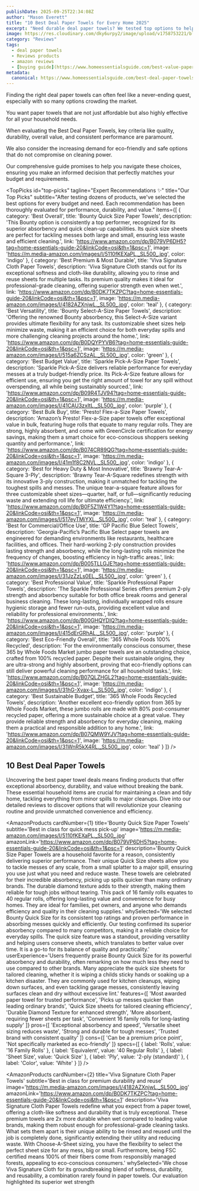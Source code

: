 ```yaml
---
publishDate: 2025-09-25T22:34:08Z
author: "Mason Everett"
title: "10 Best Deal Paper Towels for Every Home 2025"
excerpt: "Need durable deal paper towels? We tested top options to help you choose absorbent, strong, and eco-friendly solutions for your home needs."
image: https://res.cloudinary.com/dky6urpy2/image/upload/v1758753221/blog_image_1758753221_pmo12n.webp
category: "Reviews"
tags:
  - deal paper towels
  - Reviews products
  - amazon reviews
  - [buying guide](https://www.homeessentialsguide.com/best-value-paper-towels)
metadata:
  canonical: https://www.homeessentialsguide.com/best-deal-paper-towels
---
```



<p>Finding the right deal paper towels can often feel like a never-ending quest, especially with so many options crowding the market.</p>
<p>You want paper towels that are not just affordable but also highly effective for all your household needs.</p>
<p>When evaluating the Best Deal Paper Towels, key criteria like quality, durability, overall value, and consistent performance are paramount.</p>
<p>We also consider the increasing demand for eco-friendly and safe options that do not compromise on cleaning power.</p>
<p>Our comprehensive guide promises to help you navigate these choices, ensuring you make an informed decision that perfectly matches your budget and requirements.</p>

<TopPicks
  id="top-picks"
  tagline="Expert Recommendations ✨"
  title="Our Top Picks"
  subtitle="After testing dozens of products, we've selected the best options for every budget and need. Each recommendation has been thoroughly evaluated for performance, durability, and value."
  items={[
    {
      category: 'Best Overall',
      title: 'Bounty Quick Size Paper Towels',
      description: 'This Bounty option is consistently a top performer, recognized for its superior absorbency and quick clean-up capabilities. Its quick size sheets are perfect for tackling messes both large and small, ensuring less waste and efficient cleaning.',
      link: 'https://www.amazon.com/dp/B079VP6DH5?tag=home-essentials-guide-20&linkCode=osi&th=1&psc=1',
      image: 'https://m.media-amazon.com/images/I/5110fKEXaPL._SL500_.jpg',
      color: 'indigo'
    },
    {
      category: 'Best Premium & Most Durable',
      title: 'Viva Signature Cloth Paper Towels',
      description: 'Viva Signature Cloth stands out for its exceptional softness and cloth-like durability, allowing you to rinse and reuse sheets for multiple tasks. Its premium quality makes it ideal for professional-grade cleaning, offering superior strength even when wet.',
      link: 'https://www.amazon.com/dp/B0DK7TKZPC?tag=home-essentials-guide-20&linkCode=osi&th=1&psc=1',
      image: 'https://m.media-amazon.com/images/I/4182AZXnjwL._SL500_.jpg',
      color: 'teal'
    },
    {
      category: 'Best Versatility',
      title: 'Bounty Select-A-Size Paper Towels',
      description: 'Offering the renowned Bounty absorbency, this Select-A-Size variant provides ultimate flexibility for any task. Its customizable sheet sizes help minimize waste, making it an efficient choice for both everyday spills and more challenging cleaning projects around the home.',
      link: 'https://www.amazon.com/dp/B0DQYPYVB6?tag=home-essentials-guide-20&linkCode=osi&th=1&psc=1',
      image: 'https://m.media-amazon.com/images/I/515a6ZCSzAL._SL500_.jpg',
      color: 'green'
    },
    {
      category: 'Best Budget Value',
      title: 'Sparkle Pick-A-Size Paper Towels',
      description: 'Sparkle Pick-A-Size delivers reliable performance for everyday messes at a truly budget-friendly price. Its Pick-A-Size feature allows for efficient use, ensuring you get the right amount of towel for any spill without overspending, all while being sustainably sourced.',
      link: 'https://www.amazon.com/dp/B09R4TJV94?tag=home-essentials-guide-20&linkCode=osi&th=1&psc=1',
      image: 'https://m.media-amazon.com/images/I/41CAU3zxItL._SL500_.jpg',
      color: 'purple'
    },
    {
      category: 'Best Bulk Buy',
      title: 'Presto! Flex-a-Size Paper Towels',
      description: 'Amazon’s Presto! Flex-a-Size paper towels offer exceptional value in bulk, featuring huge rolls that equate to many regular rolls. They are strong, highly absorbent, and come with GreenCircle certification for energy savings, making them a smart choice for eco-conscious shoppers seeking quantity and performance.',
      link: 'https://www.amazon.com/dp/B074CR89QG?tag=home-essentials-guide-20&linkCode=osi&th=1&psc=1',
      image: 'https://m.media-amazon.com/images/I/41m1f8C2NVL._SL500_.jpg',
      color: 'indigo'
    },
    {
      category: 'Best for Heavy Duty & Most Innovative',
      title: 'Brawny Tear-A-Square 3-Ply',
      description: 'Brawny Tear-A-Square redefines strength with its innovative 3-ply construction, making it unmatched for tackling the toughest spills and messes. The unique tear-a-square feature allows for three customizable sheet sizes—quarter, half, or full—significantly reducing waste and extending roll life for ultimate efficiency.',
      link: 'https://www.amazon.com/dp/B0F5Z1W4Y1?tag=home-essentials-guide-20&linkCode=osi&th=1&psc=1',
      image: 'https://m.media-amazon.com/images/I/517eyTMiYXL._SL500_.jpg',
      color: 'teal'
    },
    {
      category: 'Best for Commercial/Office Use',
      title: 'GP Pacific Blue Select Towels',
      description: 'Georgia-Pacific’s Pacific Blue Select paper towels are engineered for demanding environments like restaurants, healthcare facilities, and offices. Their hard-working 2-ply construction provides lasting strength and absorbency, while the long-lasting rolls minimize the frequency of changes, boosting efficiency in high-traffic areas.',
      link: 'https://www.amazon.com/dp/B005TLLGJE?tag=home-essentials-guide-20&linkCode=osi&th=1&psc=1',
      image: 'https://m.media-amazon.com/images/I/31JzZzLs0EL._SL500_.jpg',
      color: 'green'
    },
    {
      category: 'Best Professional Value',
      title: 'Sparkle Professional Paper Towels',
      description: 'The Sparkle Professional Series offers premium 2-ply strength and absorbency suitable for both office break rooms and general business cleaning. These long-lasting, individually wrapped rolls ensure hygienic storage and fewer run-outs, providing excellent value and reliability for professional environments.',
      link: 'https://www.amazon.com/dp/B00GHQYDIQ?tag=home-essentials-guide-20&linkCode=osi&th=1&psc=1',
      image: 'https://m.media-amazon.com/images/I/415dErGRhAL._SL500_.jpg',
      color: 'purple'
    },
    {
      category: 'Best Eco-Friendly Overall',
      title: '365 Whole Foods 100% Recycled',
      description: 'For the environmentally conscious consumer, these 365 by Whole Foods Market jumbo paper towels are an outstanding choice, crafted from 100% recycled paper. Despite their sustainable origins, they are ultra-strong and highly absorbent, proving that eco-friendly options can still deliver powerful cleaning performance for all household tasks.',
      link: 'https://www.amazon.com/dp/B07QLZHGL2?tag=home-essentials-guide-20&linkCode=osi&th=1&psc=1',
      image: 'https://m.media-amazon.com/images/I/31hG-Xvax-L._SL500_.jpg',
      color: 'indigo'
    },
    {
      category: 'Best Sustainable Budget',
      title: '365 Whole Foods Recycled Towels',
      description: 'Another excellent eco-friendly option from 365 by Whole Foods Market, these jumbo rolls are made with 80% post-consumer recycled paper, offering a more sustainable choice at a great value. They provide reliable strength and absorbency for everyday cleaning, making them a practical and responsible addition to any home.',
      link: 'https://www.amazon.com/dp/B07QMW9YJV?tag=home-essentials-guide-20&linkCode=osi&th=1&psc=1',
      image: 'https://m.media-amazon.com/images/I/31WnR5kX4RL._SL500_.jpg',
      color: 'teal'
    }
  ]}
/>

## 10 Best Deal Paper Towels

Uncovering the best paper towel deals means finding products that offer exceptional absorbency, durability, and value without breaking the bank. These essential household items are crucial for maintaining a clean and tidy home, tackling everything from minor spills to major cleanups. Dive into our detailed reviews to discover options that will revolutionize your cleaning routine and provide unmatched convenience and efficiency.

<AmazonProducts
  cardNumber={1}
  title='Bounty Quick Size Paper Towels'
  subtitle='Best in class for quick mess pick-up'
  image='https://m.media-amazon.com/images/I/5110fKEXaPL._SL500_.jpg'
  amazonLink='https://www.amazon.com/dp/B079VP6DH5?tag=home-essentials-guide-20&linkCode=osi&th=1&psc=1'
  description='Bounty Quick Size Paper Towels are a household favorite for a reason, consistently delivering superior performance. Their unique Quick Size sheets allow you to tackle messes of any scale, from a small splatter to a major spill, ensuring you use just what you need and reduce waste. These towels are celebrated for their incredible absorbency, picking up spills quicker than many ordinary brands. The durable diamond texture adds to their strength, making them reliable for tough jobs without tearing. This pack of 16 family rolls equates to 40 regular rolls, offering long-lasting value and convenience for busy homes. They are ideal for families, pet owners, and anyone who demands efficiency and quality in their cleaning supplies.'
  whySelected='We selected Bounty Quick Size for its consistent top ratings and proven performance in absorbing messes quickly and efficiently. Our testing confirmed its superior absorbency compared to many competitors, making it a reliable choice for everyday spills. The quick size feature was a standout, providing versatility and helping users conserve sheets, which translates to better value over time. It is a go-to for its balance of quality and practicality.'
  userExperience='Users frequently praise Bounty Quick Size for its powerful absorbency and durability, often remarking on how much less they need to use compared to other brands. Many appreciate the quick size sheets for tailored cleaning, whether it is wiping a childs sticky hands or soaking up a kitchen disaster. They are commonly used for kitchen cleanups, wiping down surfaces, and even tackling garage messes, consistently leaving surfaces clean and dry without excessive lint.'
  features={[
    'Most awarded paper towel for trusted performance',
    'Picks up messes quicker than leading ordinary brands',
    'Quick Size sheets for tailored cleaning efficiency',
    'Durable Diamond Texture for enhanced strength',
    'More absorbent, requiring fewer sheets per task',
    'Convenient 16 family rolls for long-lasting supply'
  ]}
  pros={[
    'Exceptional absorbency and speed',
    'Versatile sheet sizing reduces waste',
    'Strong and durable for tough messes',
    'Trusted brand with consistent quality'
  ]}
  cons={[
    'Can be a premium price point',
    'Not specifically marketed as eco-friendly'
  ]}
  specs={[
    { label: 'Rolls', value: '16 Family Rolls' },
    { label: 'Equivalent', value: '40 Regular Rolls' },
    { label: 'Sheet Size', value: 'Quick Size' },
    { label: 'Ply', value: '2-ply (standard)' },
    { label: 'Color', value: 'White' }
  ]}
/>

<AmazonProducts
  cardNumber={2}
  title='Viva Signature Cloth Paper Towels'
  subtitle='Best in class for premium durability and reuse'
  image='https://m.media-amazon.com/images/I/4182AZXnjwL._SL500_.jpg'
  amazonLink='https://www.amazon.com/dp/B0DK7TKZPC?tag=home-essentials-guide-20&linkCode=osi&th=1&psc=1'
  description='Viva Signature Cloth Paper Towels redefine what you expect from a paper towel, offering a cloth-like softness and durability that is truly exceptional. These premium towels are 2x more durable when wet compared to leading value brands, making them robust enough for professional-grade cleaning tasks. What sets them apart is their unique ability to be rinsed and reused until the job is completely done, significantly extending their utility and reducing waste. With Choose-A-Sheet sizing, you have the flexibility to select the perfect sheet size for any mess, big or small. Furthermore, being FSC certified means 100% of their fibers come from responsibly managed forests, appealing to eco-conscious consumers.'
  whySelected='We chose Viva Signature Cloth for its groundbreaking blend of softness, durability, and reusability, a combination rarely found in paper towels. Our evaluation highlighted its superior wet strength